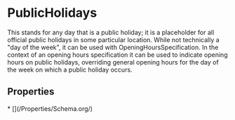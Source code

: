 
# PublicHolidays

This stands for any day that is a public holiday; it is a placeholder for all official public holidays in some particular location. While not technically a "day of the week", it can be used with <Link href="/OpeningHoursSpecification">OpeningHoursSpecification</Link>. In the context of an opening hours specification it can be used to indicate opening hours on public holidays, overriding general opening hours for the day of the week on which a public holiday occurs.

## Properties

<Grid>
* [](/Properties/Schema.org/)

</Grid>

